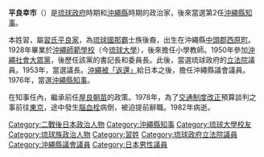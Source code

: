 {{Infobox officeholder
|name               =平良 幸市
|image              = Koichi Taira 01.jpg
|imagesize          = 200px
|alt                = 
|caption            = 
|office            = {{flagicon|Okinawa}}第3任（第2代）民選[[沖繩縣知事|沖繩縣知事]]
|term_start        = 1976年6月15日
|term_end           = 1978年11月23日
|1blankname   = 副知事
|1namedata     = 野島武盛（1976－1978）<br>屋部博（1977－1978）
|predecessor      = [[屋良朝苗|屋良朝苗]]
|successor        = [[西銘順治|西銘順治]]
|office2         = {{flagicon|Okinawa}}第2任[[沖繩縣議會|沖繩縣議會]]議長
|term_start2       = 1972年7月7日
|term_end2         = 1976年2月28日
|1blankname2   = 副議長
|1namedata2     = {{link-ja|古堅實吉|古堅実吉}}
|predecessor2     = [[星克|星克]]
|successor2        = 知花英夫
|office3         = {{flagicon|Okinawa}}[[沖繩縣議會|沖繩縣議會]]議員
|term_start3       = 1972年5月15日
|term_end3         = 1976年
|predecessor3     = 新設選區
|successor3        = 
|constituency3 = [[中頭郡|中頭郡]]選區
|office4          = [[File:Flag_of_US_Occupied_Ryukyu_Islands.svg|25px]]第3任[[琉球政府|琉球政府]][[立法院_(琉球政府)|立法院]]議長
|term_start4        = 1954年4月5日
|term_end4          = 1954年9月13日
|1blankname4   = 副議長
|1namedata4   = 宮城正行
|predecessor4      = 護得久朝章
|successor4       = 大濱國浩
|office5         = [[File:Flag_of_US_Occupied_Ryukyu_Islands.svg|25px]][[琉球政府|琉球政府]][[立法院_(琉球政府)|立法院]]議員
|term_start5       = 1952年3月3日
|term_end5         = 1972年5月14日
|predecessor5      = 岸本利實
|successor5        = 議會廢除
|constituency5 = {{Plainlist|
* 第4区（1952-1954）
* 第12区（1954-1965）
* 第13区（1965-1972）}}
|birth_date         = {{birth date|1909|7|23}}
|birth_place        = {{EOJ}}[[沖繩縣|沖繩縣]][[中頭郡|中頭郡]][[西原町|西原村]]<br>（現[[西原町|西原町]]）
|death_date         = {{death date and age|1982|3|5|1909|7|23}}
|death_place        = 
|ethnicity          = [[琉球民族|琉球民族]]
|party              = （[[沖繩社會大眾黨|沖繩社會大眾黨]]→）<br />[[無党籍|無党籍]]
|alma_mater         = {{link-ja|沖繩師範學校|沖縄師範学校}}<br />（現[[琉球大學|琉球大學]]）
|relations          = 
}}
{{japanese|japanese=平良 幸市|kana=たいら こういち|romaji=Taira Kōichi}}
'''平良幸市'''（{{bd|1909年|7月23日|1982年|3月5日|catIdx=Taira Kōichi}}）是[[琉球政府|琉球政府]]時期和[[沖繩縣|沖繩縣]]時期的政治家，後來當選第2任[[沖繩縣知事|沖繩縣知事]]。

本姓習，屬[[習氏平良家|習氏平良家]]，為[[琉球國|琉球國]][[那霸|那霸]]士族後裔，出生在沖繩縣[[中頭郡|中頭郡]][[西原町|西原町]]。1928年畢業於[[沖繩師範學校|沖繩師範學校]]（今[[琉球大學|琉球大學]]），後來擔任小學教師。1950年參加[[沖繩社會大眾黨|沖繩社會大眾黨]]，後歷任該黨的書記長和委員長。此後，當選琉球政府的[[立法院_(琉球政府)|立法院]]議員。1953年，當選議長。[[沖繩返還|沖繩被「返還」]]給日本之後，擔任沖繩縣議會議員。1976年，當選[[沖繩縣知事|沖繩縣知事]]。

在知事任內，繼承前任[[屋良朝苗|屋良朝苗]]的政策。1978年，為了[[730_(交通)|交通制度改正]]預算談判之事前往[[東京|東京]]，途中發生[[腦血栓|腦血栓]]病倒，被迫提前辭職。1982年病逝。

{{s-start}}
{{s-off}}
{{s-before|[[屋良朝苗|屋良朝苗]]}}
{{s-title|[[沖繩縣知事列表|沖繩縣知事]]|1976年6月－1978年11月}}
{{s-after|[[西銘順治|西銘順治]]}}
{{s-end}}

{{琉球政府立法院議長}}
{{沖繩縣議會議長}}
{{沖繩縣知事}}

{{DEFAULTSORT:Taira Kōichi}}
[[Category:二戰後日本政治人物|Category:二戰後日本政治人物]]
[[Category:沖繩縣知事|Category:沖繩縣知事]]
[[Category:琉球大學校友|Category:琉球大學校友]]
[[Category:琉球族政治人物|Category:琉球族政治人物]]
[[Category:習姓|Category:習姓]]
[[Category:琉球政府立法院議員|Category:琉球政府立法院議員]]
[[Category:沖繩縣議會議員|Category:沖繩縣議會議員]]
[[Category:日本男性議員|Category:日本男性議員]]
